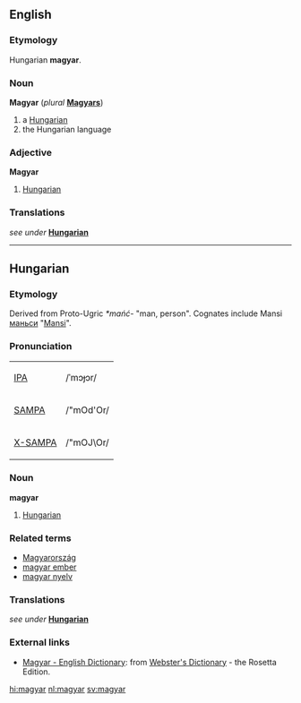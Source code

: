 ==English==
===Etymology===
Hungarian '''magyar'''.

===Noun===
'''Magyar''' (''plural'' '''[[Magyar]]s''')
# a [[Hungarian]]
# the Hungarian language

===Adjective===
'''Magyar'''
# [[Hungarian]]

===Translations===
''see under'' '''[[Hungarian]]'''

----

==Hungarian==
===Etymology===
Derived from Proto-Ugric ''*mańć-'' "man, person".  Cognates include Mansi [[маньси]] "[[Mansi]]".

===Pronunciation===
{| border=1 cellpadding=5
| [[w:IPA|IPA]] || /ˈmɔɟɔr/
|-
| [[w:SAMPA|SAMPA]] || /"mOd'Or/
|-
| [[w:X-SAMPA|X-SAMPA]] || /"mOJ\Or/
|}

===Noun===
'''magyar'''
# [[Hungarian]]

===Related terms===
*[[Magyarország]]
*[[magyar ember]]
*[[magyar nyelv]]

===Translations===
''see under'' '''[[Hungarian]]'''

=== External links ===
*[http://www.websters-online-dictionary.org/definition/Hungarian-english/ Magyar - English Dictionary]: from [http://www.websters-online-dictionary.org/ Webster's Dictionary] - the Rosetta Edition.

[[hi:magyar]]
[[nl:magyar]]
[[sv:magyar]]